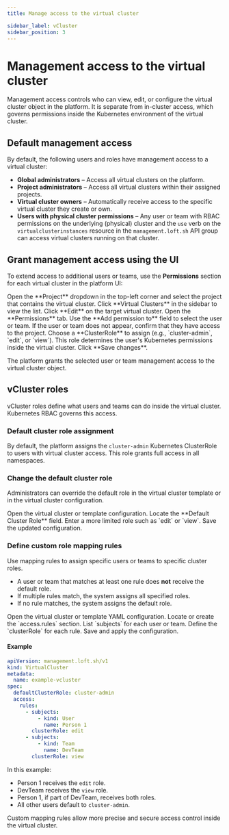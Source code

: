 ```yaml
---
title: Manage access to the virtual cluster

sidebar_label: vCluster 
sidebar_position: 3
---
```



# Management access to the virtual cluster

Management access controls who can view, edit, or configure the virtual cluster object in the platform. It is separate from in-cluster access, which governs permissions inside the Kubernetes environment of the virtual cluster.

## Default management access

By default, the following users and roles have management access to a virtual cluster:

* **Global administrators** – Access all virtual clusters on the platform.
* **Project administrators** – Access all virtual clusters within their assigned projects.
* **Virtual cluster owners** – Automatically receive access to the specific virtual cluster they create or own.
* **Users with physical cluster permissions** – Any user or team with RBAC permissions on the underlying (physical) cluster and the `use` verb on the `virtualclusterinstances` resource in the `management.loft.sh` API group can access virtual clusters running on that cluster.

## Grant management access using the UI

To extend access to additional users or teams, use the **Permissions** section for each virtual cluster in the platform UI:

<Flow id="grant-management-access">
  <Step>
  Open the **Project** dropdown in the top-left corner and select the project that contains the virtual cluster.
  </Step>
  <Step>
  Click **Virtual Clusters** in the sidebar to view the list.
  </Step>
  <Step>
  Click **Edit** on the target virtual cluster.
  </Step>
  <Step>
  Open the **Permissions** tab.
  </Step>
  <Step>
  Use the **Add permission to** field to select the user or team.
  </Step>
  <Step>
  If the user or team does not appear, confirm that they have access to the project.
  </Step>
  <Step>
  Choose a **ClusterRole** to assign (e.g., `cluster-admin`, `edit`, or `view`). This role determines the user's Kubernetes permissions inside the virtual cluster.
  </Step>
  <Step>
  Click **Save changes**.
  </Step>
</Flow>

The platform grants the selected user or team management access to the virtual cluster object.

## vCluster roles

vCluster roles define what users and teams can do inside the virtual cluster. Kubernetes RBAC governs this access.

### Default cluster role assignment

By default, the platform assigns the `cluster-admin` Kubernetes ClusterRole to users with virtual cluster access. This role grants full access in all namespaces.

### Change the default cluster role

Administrators can override the default role in the virtual cluster template or in the virtual cluster configuration.

<Flow id="change-default-role">
  <Step>
  Open the virtual cluster or template configuration.
  </Step>
  <Step>
  Locate the **Default Cluster Role** field.
  </Step>
  <Step>
  Enter a more limited role such as `edit` or `view`.
  </Step>
  <Step>
  Save the updated configuration.
  </Step>
</Flow>

### Define custom role mapping rules

Use mapping rules to assign specific users or teams to specific cluster roles.

- A user or team that matches at least one rule does **not** receive the default role.
- If multiple rules match, the system assigns all specified roles.
- If no rule matches, the system assigns the default role.

<Flow id="configure-role-mapping">
  <Step>
  Open the virtual cluster or template YAML configuration.
  </Step>
  <Step>
  Locate or create the `access.rules` section.
  </Step>
  <Step>
  List `subjects` for each user or team.
  </Step>
  <Step>
  Define the `clusterRole` for each rule.
  </Step>
  <Step>
  Save and apply the configuration.
  </Step>
</Flow>

#### Example

```yaml
apiVersion: management.loft.sh/v1
kind: VirtualCluster
metadata:
  name: example-vcluster
spec:
  defaultClusterRole: cluster-admin
  access:
    rules:
      - subjects:
          - kind: User
            name: Person 1
        clusterRole: edit
      - subjects:
          - kind: Team
            name: DevTeam
        clusterRole: view
```

In this example:

- Person 1 receives the `edit` role.
- DevTeam receives the `view` role.
- Person 1, if part of DevTeam, receives both roles.
- All other users default to `cluster-admin`.

Custom mapping rules allow more precise and secure access control inside the virtual cluster.
